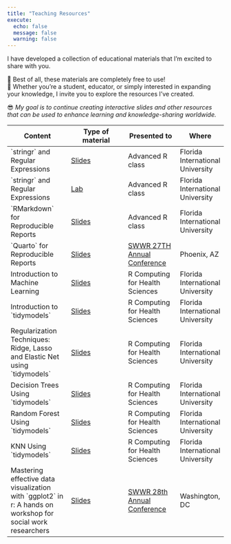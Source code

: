 ```yaml
---
title: "Teaching Resources"
execute: 
  echo: false
  message: false
  warning: false
---
```


I have developed a collection of educational materials that I'm excited to share with you. 


🥹 Best of all, these materials are completely free to use!     
👀  Whether you're a student, educator, or simply interested in expanding your knowledge, I invite you to explore the resources I've created.   


😎 *My goal is to continue creating interactive slides and other resources that can be used to enhance learning and knowledge-sharing worldwide.*


|  Content                                                                                                       |  Type of material                                                                                                         |  Presented to                                                                                  |  Where                            |
| -------------------------------------------------------------------------------------------------------------- | ------------------------------------------------------------------------------------------------------------------------- | ---------------------------------------------------------------------------------------------- | --------------------------------- |
|  \`stringr\` and Regular Expressions                                                                           |  [Slides](https://ccani007.github.io/stringr_slides/#1)                                                                   |  Advanced R class                                                                              |  Florida International University |
|  \`stringr\` and Regular Expressions                                                                           |  [Lab](https://lcj9js-catalina-canizares.shinyapps.io/lab_str/?_ga=2.91765914.149069591.1678297151-1765971331.1678297151) |  Advanced R class                                                                              |  Florida International University |
|  \`RMarkdown\` for Reproducible Reports                                                                        |  [Slides](https://ccani007.github.io/advancedR_Slides/#1)                                                                 |  Advanced R class                                                                              |  Florida International University |
|  \`Quarto\` for Reproducible Reports                                                                           |  [Slides](https://rpubs.com/ccani007/991805)                                                                              |  [SWWR 27TH Annual Conference](https://sswr.confex.com/sswr/2023/webprogram/Session13742.html) |  Phoenix, AZ                      |
|  Introduction to Machine Learning                                                                              |  [Slides](https://catalina.quarto.pub/introduction-to-machine-learning/)                                                  |  R Computing for Health Sciences                                                               |  Florida International University |
|  Introduction to \`tidymodels\`                                                                                |  [Slides](https://catalina.quarto.pub/introduction-to-tidymodels/)                                                        |  R Computing for Health Sciences                                                               |  Florida International University |
|  Regularization Techniques: Ridge, Lasso and Elastic Net using \`tidymodels\`                                  |  [Slides](https://catalina.quarto.pub/regularization-techniques-ridge-lasso-and-elastic-net-using-tidymodels/)            |  R Computing for Health Sciences                                                               |  Florida International University |
|  Decision Trees Using \`tidymodels\`                                                                           |  [Slides](https://catalina.quarto.pub/decision-trees-using-tidymodels/)                                                   |  R Computing for Health Sciences                                                               |  Florida International University |
|  Random Forest Using \`tidymodels\`                                                                            |  [Slides](https://catalina.quarto.pub/random-forest-using-tidymodels/)                                                    |  R Computing for Health Sciences                                                               |  Florida International University |
|  KNN Using \`tidymodels\`                                                                                      |  [Slides](https://catalina.quarto.pub/knn-with-tidymodels/)                                                               |  R Computing for Health Sciences                                                               |  Florida International University |
|  Mastering effective data visualization with \`ggplot2\` in r: A hands on workshop for social work researchers |  [Slides](https://catalina.quarto.pub/ggplot-workshop/)                                                                   |  [SWWR 28th Annual Conference](https://sswr.confex.com/sswr/2024/webprogram/Session14318.html) |  Washington, DC                   |